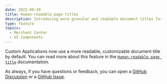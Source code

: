 ```yaml
---
date: 2022-09-29
title: Human-readable page titles
description: Introducing more granular and readable document titles for all Merchant Center pages to help users identify the page's context.
type: feature
topics:
  - Merchant Center
  - UI Components
---
```


Custom Applications now use a more readable, customizable document title by default. You can read more about this feature in the [`Human-readable page title`](/development/human-readable-page-title) documentation.

As always, if you have questions or feedback, you can open a [GitHub Discussion](https://github.com/commercetools/merchant-center-application-kit/discussions) or a [GitHub Issue](https://github.com/commercetools/merchant-center-application-kit/issues).
